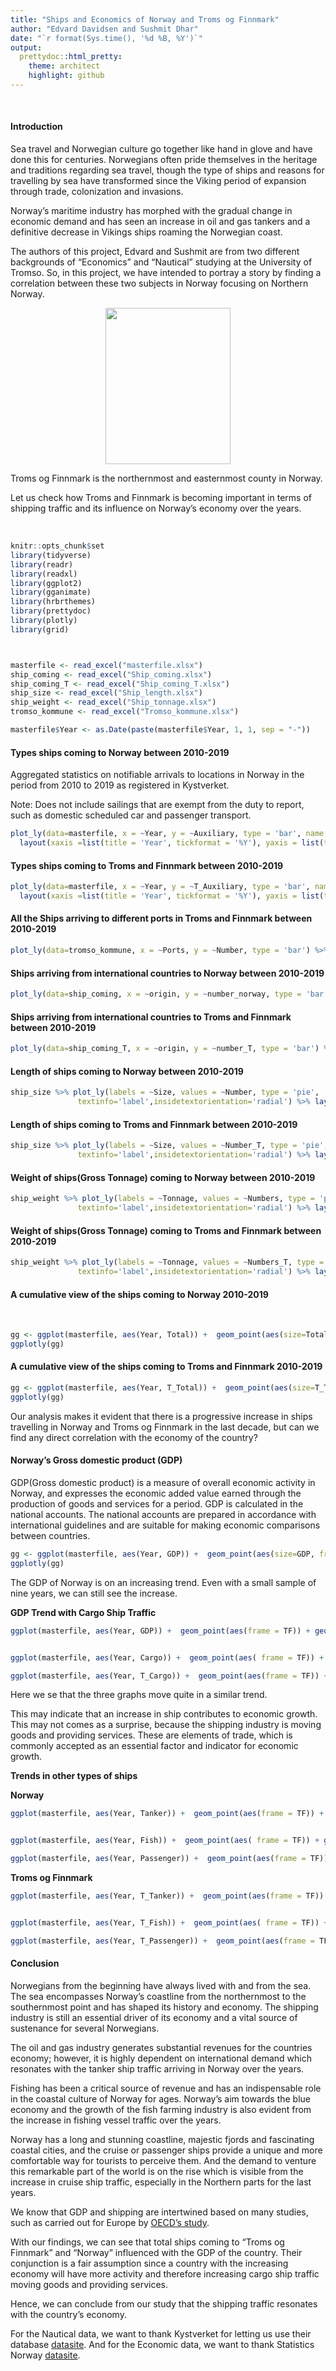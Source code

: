 ---
title: "Ships and Economics of Norway and Troms og Finnmark"
author: "Edvard Davidsen and Sushmit Dhar"
date: "`r format(Sys.time(), '%d %B, %Y')`"
output:
  prettydoc::html_pretty:
    theme: architect
    highlight: github
---

<p>&nbsp;</p>

<h4> Introduction </h4>

Sea travel and Norwegian culture go together like hand in glove and have done this for centuries. Norwegians often pride themselves in the heritage and traditions regarding sea travel, though the type of ships and reasons for travelling by sea have transformed since the Viking period of expansion through trade, colonization and invasions.

Norway's maritime industry has morphed with the gradual change in economic demand and has seen an increase in oil and gas tankers and a definitive decrease in Vikings ships roaming the Norwegian coast.

The authors of this project, Edvard and Sushmit are from two different backgrounds of "Economics" and "Nautical" studying at the University of Tromso. So, in this project, we have intended to portray a story by finding a correlation between these two subjects in Norway focusing on Northern Norway.

<center>
![](Untitled.jpg){#id .class width=200 height=250px}

</center>
 

Troms og Finnmark is the northernmost and easternmost county in Norway.

Let us check how Troms and Finnmark is becoming important in terms of shipping traffic and its influence on Norway's economy over the years.
<p>&nbsp;</p>


```{r setup, include=FALSE}
knitr::opts_chunk$set
library(tidyverse)
library(readr)
library(readxl)
library(ggplot2)
library(gganimate)
library(hrbrthemes)
library(prettydoc)
library(plotly)
library(grid)



masterfile <- read_excel("masterfile.xlsx")
ship_coming <- read_excel("Ship_coming.xlsx")
ship_coming_T <- read_excel("Ship_coming_T.xlsx")
ship_size <- read_excel("Ship_length.xlsx")
ship_weight <- read_excel("Ship_tonnage.xlsx")
tromso_kommune <- read_excel("Tromso_kommune.xlsx")

masterfile$Year <- as.Date(paste(masterfile$Year, 1, 1, sep = "-"))

```


<h4> Types ships coming to Norway between 2010-2019 </h4>

Aggregated statistics on notifiable arrivals to locations in Norway in the period from 2010 to 2019 as registered in Kystverket. 

Note: Does not include sailings that are exempt from the duty to report, such as domestic scheduled car and passenger transport.

```{r 1,echo=FALSE, warning=FALSE,fig.width=6, fig.height=3}
plot_ly(data=masterfile, x = ~Year, y = ~Auxiliary, type = 'bar', name = 'Auxilary') %>%add_trace(y = ~Fish, name = 'Fish') %>%add_trace(y = ~Cargo, name = 'Cargo') %>%add_trace(y = ~Passenger, name = 'Passenger') %>%add_trace(y = ~Tug, name = 'Tug') %>%add_trace(y = ~Tanker, name = 'Tanker') %>%
  layout(xaxis =list(title = 'Year', tickformat = '%Y'), yaxis = list(title = 'Number of ships'), barmode = 'stack')

```



<h4> Types ships coming to Troms and Finnmark between 2010-2019 </h4>


```{r 2,echo=FALSE, warning=FALSE,fig.width=6, fig.height=3}
plot_ly(data=masterfile, x = ~Year, y = ~T_Auxiliary, type = 'bar', name = 'Auxilary') %>%add_trace(y = ~T_Fish, name = 'Fish') %>%add_trace(y = ~T_Cargo, name = 'Cargo') %>%add_trace(y = ~T_Passenger, name = 'Passenger') %>%add_trace(y = ~T_Tug, name = 'Tug') %>%add_trace(y = ~T_Tanker, name = 'Tanker') %>%
  layout(xaxis =list(title = 'Year', tickformat = '%Y'), yaxis = list(title = 'Number of ships'), barmode = 'stack')

```

<h4> All the Ships arriving to different ports in Troms and Finnmark between 2010-2019</h4>
```{r 3,echo=FALSE, warning=FALSE}
plot_ly(data=tromso_kommune, x = ~Ports, y = ~Number, type = 'bar') %>%  layout( xaxis = list(title = 'Ports in Troms and Finnmark'),yaxis = list(title = 'Number of ships'), barmode = 'bar')
```

<h4> Ships arriving from international countries to Norway between 2010-2019</h4>
```{r 4,echo=FALSE, warning=FALSE}
plot_ly(data=ship_coming, x = ~origin, y = ~number_norway, type = 'bar') %>%  layout( xaxis = list(title = 'Country of origin'),yaxis = list(title = 'Number of ships'), barmode = 'bar')

```



<h4> Ships arriving from international countries to Troms and Finnmark between 2010-2019</h4>
```{r 5,echo=FALSE, warning=FALSE}
plot_ly(data=ship_coming_T, x = ~origin, y = ~number_T, type = 'bar') %>%  layout( xaxis = list(title = 'Country of origin'),yaxis = list(title = 'Number of ships'), barmode = 'bar')
```


<h4> Length of ships coming to Norway between 2010-2019</h4>
```{r 6,echo=FALSE, warning=FALSE,fig.width=6, fig.height=4}

ship_size %>% plot_ly(labels = ~Size, values = ~Number, type = 'pie',
               textinfo='label',insidetextorientation='radial') %>% layout(showlegend = F, xaxis = list(showgrid = FALSE, zeroline = FALSE, showticklabels = FALSE),yaxis = list(showgrid = FALSE, zeroline = FALSE, showticklabels = FALSE))

```

<h4> Length of ships coming to Troms and Finnmark between 2010-2019</h4>
```{r 7,echo=FALSE, warning=FALSE,fig.width=6, fig.height=4}

ship_size %>% plot_ly(labels = ~Size, values = ~Number_T, type = 'pie',
               textinfo='label',insidetextorientation='radial') %>% layout(showlegend = F, xaxis = list(showgrid = FALSE, zeroline = FALSE, showticklabels = FALSE),yaxis = list(showgrid = FALSE, zeroline = FALSE, showticklabels = FALSE))

```



<h4> Weight of ships(Gross Tonnage) coming to Norway between 2010-2019</h4>
```{r 8,echo=FALSE, warning=FALSE,fig.width=6, fig.height=4}

ship_weight %>% plot_ly(labels = ~Tonnage, values = ~Numbers, type = 'pie',
               textinfo='label',insidetextorientation='radial') %>% layout(showlegend = F, xaxis = list(showgrid = FALSE, zeroline = FALSE, showticklabels = FALSE),yaxis = list(showgrid = FALSE, zeroline = FALSE, showticklabels = FALSE))

```
<h4> Weight of ships(Gross Tonnage) coming to Troms and Finnmark between 2010-2019</h4>
```{r 9,echo=FALSE, warning=FALSE,fig.width=6, fig.height=4}

ship_weight %>% plot_ly(labels = ~Tonnage, values = ~Numbers_T, type = 'pie',
               textinfo='label',insidetextorientation='radial') %>% layout(showlegend = F, xaxis = list(showgrid = FALSE, zeroline = FALSE, showticklabels = FALSE),yaxis = list(showgrid = FALSE, zeroline = FALSE, showticklabels = FALSE))

```



<h4> A cumulative view of the ships coming to Norway 2010-2019 </h4>
<p>&nbsp;</p>

```{r 10,echo=FALSE, warning=FALSE, message=FALSE}

gg <- ggplot(masterfile, aes(Year, Total)) +  geom_point(aes(size=Total, frame = TF)) + geom_line() +  geom_smooth( size=0.2) + xlab("Year") + ylab("Total Ship coming to Norway")
ggplotly(gg)

```

<h4> A cumulative view of the ships coming to Troms and Finnmark 2010-2019 </h4>


```{r 11,echo=FALSE, warning=FALSE, message=FALSE}

gg <- ggplot(masterfile, aes(Year, T_Total)) +  geom_point(aes(size=T_Total, frame = TF)) + geom_line() +  geom_smooth( size=0.2) + xlab("Year") + ylab("Total Ship coming to Troms and Finnmark")
ggplotly(gg)

```



Our analysis makes it evident that there is a progressive increase in ships travelling in Norway and Troms og Finnmark in the last decade, but can we find any direct correlation with the economy of the country?

<h4> Norway's Gross domestic product (GDP)</h4>

GDP(Gross domestic product) is a measure of overall economic activity in Norway, and expresses the economic added value earned through the production of goods and services for a period. GDP is calculated in the national accounts. The national accounts are prepared in accordance with international guidelines and are suitable for making economic comparisons between countries.

```{r 12,echo=FALSE, warning=FALSE, message=FALSE}

gg <- ggplot(masterfile, aes(Year, GDP)) +  geom_point(aes(size=GDP, frame = TF)) + geom_line() +  geom_smooth( size=0.2) + xlab("Year") + ylab("Norway's GDP")
ggplotly(gg)

```


The GDP of Norway is on an increasing trend. Even with a small sample of nine years, we can still see the increase. 


**GDP Trend with Cargo Ship Traffic**


```{r 13, , figures-side, fig.show = "hold", out.width = "33%",echo=FALSE, warning=FALSE, message=FALSE} 

ggplot(masterfile, aes(Year, GDP)) +  geom_point(aes(frame = TF)) + geom_line() +  geom_smooth( size=0.2) + xlab("Year") + ylab("GDP Norway")


ggplot(masterfile, aes(Year, Cargo)) +  geom_point(aes( frame = TF)) + geom_line() +  geom_smooth( size=0.2) + xlab("Year") + ylab("Number of Cargo Ship arrivals in Norway")

ggplot(masterfile, aes(Year, T_Cargo)) +  geom_point(aes(frame = TF)) + geom_line() +  geom_smooth( size=0.2) + xlab("Year") + ylab("Number of Cargo Ship arrivals in Troms and Finnmark")

```
Here we se that the three graphs move quite in a similar trend. 

This may indicate that an increase in ship contributes to economic growth. This may not comes as a surprise, because the shipping industry is moving goods and providing services. These are elements of trade, which is commonly accepted as an essential factor and indicator for economic growth.


**Trends in other types of ships**

**Norway**


```{r 14, , figures-side, fig.show = "hold", out.width = "33%",echo=FALSE, warning=FALSE, message=FALSE} 

ggplot(masterfile, aes(Year, Tanker)) +  geom_point(aes(frame = TF)) + geom_line() +  geom_smooth( size=0.2) + xlab("Year") + ylab("Number of Tanker Ship arrivals in Norway")


ggplot(masterfile, aes(Year, Fish)) +  geom_point(aes( frame = TF)) + geom_line() +  geom_smooth( size=0.2) + xlab("Year") + ylab("Number of Fishing vessels arrivals in Norway")

ggplot(masterfile, aes(Year, Passenger)) +  geom_point(aes(frame = TF)) + geom_line() +  geom_smooth( size=0.2) + xlab("Year") + ylab("Number of Passenger Ship arrivals in Norway")

```


**Troms og Finnmark**



```{r 15, , figures-side, fig.show = "hold", out.width = "33%",echo=FALSE, warning=FALSE, message=FALSE} 

ggplot(masterfile, aes(Year, T_Tanker)) +  geom_point(aes(frame = TF)) + geom_line() +  geom_smooth( size=0.2) + xlab("Year") + ylab("Number of Tanker Ship arrivals in Troms and Finnmark")


ggplot(masterfile, aes(Year, T_Fish)) +  geom_point(aes( frame = TF)) + geom_line() +  geom_smooth( size=0.2) + xlab("Year") + ylab("Number of Fishing vessels arrivals in Troms and Finnmark")

ggplot(masterfile, aes(Year, T_Passenger)) +  geom_point(aes(frame = TF)) + geom_line() +  geom_smooth( size=0.2) + xlab("Year") + ylab("Number of Passenger Ship arrivals in Troms and Finnmark")

```


<h4> Conclusion </h4>

Norwegians from the beginning have always lived with and from the sea. The sea encompasses Norway's coastline from the northernmost to the southernmost point and has shaped its history and economy. The shipping industry is still an essential driver of its economy and a vital source of sustenance for several Norwegians.


The oil and gas industry generates substantial revenues for the countries economy; however, it is highly dependent on international demand which resonates with the tanker ship traffic arriving in Norway over the years.


Fishing has been a critical source of revenue and has an indispensable role in the coastal culture of Norway for ages.  Norway's aim towards the blue economy and the growth of the fish farming industry is also evident from the increase in fishing vessel traffic over the years.

Norway has a long and stunning coastline, majestic fjords and fascinating coastal cities, and the cruise or passenger ships provide a unique and more comfortable way for tourists to perceive them. And the demand to venture this remarkable part of the world is on the rise which is visible from the increase in cruise ship traffic, especially in the Northern parts for the last years.

We know that GDP and shipping are intertwined based on many studies, such as carried out for Europe by [OECD's study](https://www.oecd.org/sti/ind/Session%201_c%20-%20Andrew%20Goodwin%20-%20Presentation%20for%20Website.pdf "OECD's study" ).

With our findings, we can see that total ships coming to "Troms og Finnmark" and "Norway" influenced with the GDP of the country. Their conjunction is a fair assumption since a country with the increasing economy will have more activity and therefore increasing cargo ship traffic moving goods and providing services.

Hence, we can conclude from our study that the shipping traffic resonates with the country's economy.

For the Nautical data, we want to thank Kystverket for letting us use their database [datasite](https://kystdatahuset.no"datasite"). And for the Economic data, we want to thank Statistics Norway [datasite](https://www.ssb.no/nasjonalregnskap-og-konjunkturer/faktaside/norsk-okonomi).

